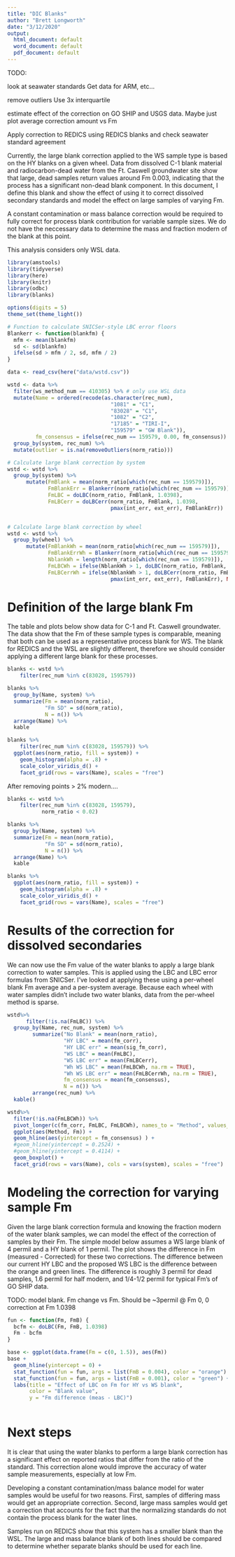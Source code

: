 ```yaml
---
title: "DIC Blanks"
author: "Brett Longworth"
date: "3/12/2020"
output:
  html_document: default
  word_document: default
  pdf_document: default
---
```


TODO: 

look at seawater standards
Get data for ARM, etc...

remove outliers
Use 3x interquartile

estimate effect of the correction on GO SHIP and USGS data.
Maybe just plot average correction amount vs Fm

Apply correction to REDICS using REDICS blanks and check seawater standard agreement


Currently, the large blank correction applied to the WS sample type is based on
the HY blanks on a given wheel. Data from dissolved C-1 blank material and
radiocarbon-dead water from the Ft. Caswell groundwater site show that large,
dead samples return values around Fm 0.003, indicating that the process has a
significant non-dead blank component. In this document, I define this blank and
show the effect of using it to correct dissolved secondary standards and model
the effect on large samples of varying Fm. 

A constant contamination or mass balance correction would be required to fully
correct for process blank contribution for variable sample sizes. We do not
have the neccessary data to determine the mass and fraction modern of the blank
at this point. 

This analysis considers only WSL data. 

```r
library(amstools)
library(tidyverse)
library(here)
library(knitr)
library(odbc)
library(blanks)

options(digits = 5)
theme_set(theme_light())

# Function to calculate SNICSer-style LBC error floors
Blankerr <- function(blankfm) {
  mfm <- mean(blankfm)
  sd <- sd(blankfm)
  ifelse(sd > mfm / 2, sd, mfm / 2)
}

data <- read_csv(here("data/wstd.csv"))

wstd <- data %>%
  filter(ws_method_num == 410305) %>% # only use WSL data
  mutate(Name = ordered(recode(as.character(rec_num), 
                                 "1081" = "C1", 
                                 "83028" = "C1", 
                                 "1082" = "C2", 
                                 "17185" = "TIRI-I",
                                 "159579" = "GW Blank")),
         fm_consensus = ifelse(rec_num == 159579, 0.00, fm_consensus)) %>%
  group_by(system, rec_num) %>%
  mutate(outlier = is.na(removeOutliers(norm_ratio))) 

# Calculate large blank correction by system
wstd <- wstd %>%
  group_by(system) %>%
      mutate(FmBlank = mean(norm_ratio[which(rec_num == 159579)]),
             FmBlankErr = Blankerr(norm_ratio[which(rec_num == 159579)]),
             FmLBC = doLBC(norm_ratio, FmBlank, 1.0398),
             FmLBCerr = doLBCerr(norm_ratio, FmBlank, 1.0398,
                                 pmax(int_err, ext_err), FmBlankErr))


# Calculate large blank correction by wheel
wstd <- wstd %>%
  group_by(wheel) %>%
      mutate(FmBlankWh = mean(norm_ratio[which(rec_num == 159579)]),
             FmBlankErrWh = Blankerr(norm_ratio[which(rec_num == 159579)]), 
             NblankWh = length(norm_ratio[which(rec_num == 159579)]),
             FmLBCWh = ifelse(NblankWh > 1, doLBC(norm_ratio, FmBlank, 1.0398), NA), # only calc for wheels with 2 blanks
             FmLBCerrWh = ifelse(NblankWh > 1, doLBCerr(norm_ratio, FmBlank, 1.0398,
                                 pmax(int_err, ext_err), FmBlankErr), NA))
```


# Definition of the large blank Fm

The table and plots below show data for C-1 and Ft. Caswell groundwater. The data show that the Fm of these sample types is comparable, meaning that both can be used as a representative process blank for WS. The blank for REDICS and the WSL are slightly different, therefore we should consider applying a different large blank for these processes.

```r
blanks <- wstd %>% 
	filter(rec_num %in% c(83028, 159579)) 

blanks %>%
  group_by(Name, system) %>%
  summarize(Fm = mean(norm_ratio),
            "Fm SD" = sd(norm_ratio),
            N = n()) %>%
  arrange(Name) %>%
  kable

blanks %>% 
	filter(rec_num %in% c(83028, 159579)) %>%
  ggplot(aes(norm_ratio, fill = system)) +
    geom_histogram(alpha = .8) +
    scale_color_viridis_d() +
    facet_grid(rows = vars(Name), scales = "free")
```

After removing points > 2% modern....

```r
blanks <- wstd %>% 
	filter(rec_num %in% c(83028, 159579),
	       norm_ratio < 0.02) 

blanks %>%
  group_by(Name, system) %>%
  summarize(Fm = mean(norm_ratio),
            "Fm SD" = sd(norm_ratio),
            N = n()) %>%
  arrange(Name) %>%
  kable

blanks %>% 
  ggplot(aes(norm_ratio, fill = system)) +
    geom_histogram(alpha = .8) +
    scale_color_viridis_d() +
    facet_grid(rows = vars(Name), scales = "free")

```



# Results of the correction for dissolved secondaries

We can now use the Fm value of the water blanks to apply a large blank correction to water samples. This is applied using the LBC and LBC error formulas from SNICSer. I've looked at applying these using a per-wheel blank Fm average and a per-system average. Because each wheel with water samples didn't include two water blanks, data from the per-wheel method is sparse.


```r
wstd%>% 
      filter(!is.na(FmLBC)) %>%
  group_by(Name, rec_num, system) %>%
        summarize("No Blank" = mean(norm_ratio), 
                  "HY LBC" = mean(fm_corr),
                  "HY LBC err" = mean(sig_fm_corr),
                  "WS LBC" = mean(FmLBC),
                  "WS LBC err" = mean(FmLBCerr),
                  "Wh WS LBC" = mean(FmLBCWh, na.rm = TRUE),
                  "Wh WS LBC err" = mean(FmLBCerrWh, na.rm = TRUE),
                  fm_consensus = mean(fm_consensus),
                  N = n()) %>%
        arrange(rec_num) %>%
  kable()
```


```r
wstd%>%
  filter(!is.na(FmLBCWh)) %>%
  pivot_longer(c(fm_corr, FmLBC, FmLBCWh), names_to = "Method", values_to = "Fm") %>%
  ggplot(aes(Method, Fm)) +
  geom_hline(aes(yintercept = fm_consensus) ) +
  #geom_hline(yintercept = 0.2524) +
  #geom_hline(yintercept = 0.4114) +
  geom_boxplot() +
  facet_grid(rows = vars(Name), cols = vars(system), scales = "free")
```


# Modeling the correction for varying sample Fm

Given the large blank correction formula and knowing the fraction modern of the water blank samples, we can model the effect of the correction of samples by their Fm. The simple model below assumes a WS large blank of 4 permil and a HY blank of 1 permil. The plot shows the difference in Fm (measured - Corrected) for these two corrections. The difference between our current HY LBC and the proposed WS LBC is the difference between the orange and green lines. The difference is roughly 3 permil for dead samples, 1.6 permil for half modern, and 1/4-1/2 permil for typical Fm's of GO SHIP data.

TODO: model blank. Fm change vs Fm. Should be ~3permil @ Fm 0, 0 correction at Fm 1.0398

```r

fun <- function(Fm, FmB) {
  bcfm <- doLBC(Fm, FmB, 1.0398)
  Fm - bcfm
}

base <- ggplot(data.frame(Fm = c(0, 1.5)), aes(Fm))
base + 
  geom_hline(yintercept = 0) +
  stat_function(fun = fun, args = list(FmB = 0.004), color = "orange") +
  stat_function(fun = fun, args = list(FmB = 0.001), color = "green") +
  labs(title = "Effect of LBC on Fm for HY vs WS blank",
       color = "Blank value",
       y = "Fm difference (meas - LBC)")
  
```

# Next steps

It is clear that using the water blanks to perform a large blank correction has a significant effect on reported ratios that differ from the ratio of the standard. This correction alone would improve the accuracy of water sample measurements, especially at low Fm. 

Developing a constant contamination/mass balance model for water samples would be useful for two reasons. First, samples of differing mass would get an appropriate correction. Second, large mass samples would get a correction that accounts for the fact that the normalizing standards do not contain the process blank for the water lines.

Samples run on REDICS show that this system has a smaller blank than the WSL. The large and mass balance blank of both lines should be compared to determine whether separate blanks should be used for each line.









